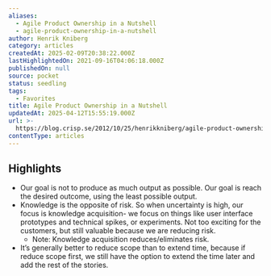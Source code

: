 ```yaml
---
aliases:
  - Agile Product Ownership in a Nutshell
  - agile-product-ownership-in-a-nutshell
author: Henrik Kniberg
category: articles
createdAt: 2025-02-09T20:38:22.000Z
lastHighlightedOn: 2021-09-16T04:06:18.000Z
publishedOn: null
source: pocket
status: seedling
tags:
  - Favorites
title: Agile Product Ownership in a Nutshell
updatedAt: 2025-04-12T15:55:19.000Z
url: >-
  https://blog.crisp.se/2012/10/25/henrikkniberg/agile-product-ownership-in-a-nutshell
contentType: articles
---
```

## Highlights

- Our goal is not to produce as much output as possible. Our goal is reach the desired outcome, using the least possible output.
- Knowledge is the opposite of risk. So when uncertainty is high, our focus is knowledge acquisition- we focus on things like user interface prototypes and technical spikes, or experiments. Not too exciting for the customers, but still valuable because we are reducing risk.
    - Note: Knowledge acquisition reduces/eliminates risk.
- It’s generally better to reduce scope than to extend time, because if reduce scope first, we still have the option to extend the time later and add the rest of the stories.
